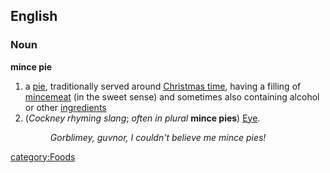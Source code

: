 ==English==
===Noun===
'''mince pie'''

#a [[pie]], traditionally served around [[Christmas time]], having a filling of [[mincemeat]] (in the sweet sense) and sometimes also containing alcohol or other [[ingredient]]s
#(''Cockney rhyming slang''; ''often in plural'' '''mince pies''') [[Eye]].
#:''Gorblimey, guvnor, I couldn't believe me mince pies!''

[[category:Foods]]